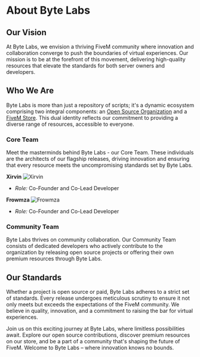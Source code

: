 # About Byte Labs

## Our Vision

At Byte Labs, we envision a thriving FiveM community where innovation and collaboration converge to push the boundaries of virtual experiences. Our mission is to be at the forefront of this movement, delivering high-quality resources that elevate the standards for both server owners and developers.

## Who We Are

Byte Labs is more than just a repository of scripts; it's a dynamic ecosystem comprising two integral components: an [Open Source Organization](https://github.com/Byte-Labs-Studio) and a [FiveM Store](https://store.byte-labs.net/). This dual identity reflects our commitment to providing a diverse range of resources, accessible to everyone.

### Core Team

Meet the masterminds behind Byte Labs - our Core Team. These individuals are the architects of our flagship releases, driving innovation and ensuring that every resource meets the uncompromising standards set by Byte Labs.

**Xirvin**
![Xirvin](https://avatars.githubusercontent.com/u/103050557?v=4)
  - *Role:* Co-Founder and Co-Lead Developer

**Frowmza**
![Frowmza](https://avatars.githubusercontent.com/u/66181451?v=4)
  - *Role:* Co-Founder and Co-Lead Developer

### Community Team

Byte Labs thrives on community collaboration. Our Community Team consists of dedicated developers who actively contribute to the organization by releasing open source projects or offering their own premium resources through Byte Labs.

## Our Standards

Whether a project is open source or paid, Byte Labs adheres to a strict set of standards. Every release undergoes meticulous scrutiny to ensure it not only meets but exceeds the expectations of the FiveM community. We believe in quality, innovation, and a commitment to raising the bar for virtual experiences.

Join us on this exciting journey at Byte Labs, where limitless possibilities await. Explore our open source contributions, discover premium resources on our store, and be a part of a community that's shaping the future of FiveM. Welcome to Byte Labs – where innovation knows no bounds.